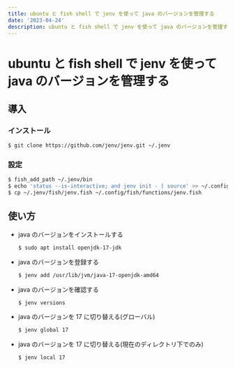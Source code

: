 ```yaml
---
title: ubuntu と fish shell で jenv を使って java のバージョンを管理する
date: '2023-04-24'
description: ubuntu と fish shell で jenv を使って java のバージョンを管理する
---
```


# ubuntu と fish shell で jenv を使って java のバージョンを管理する

## 導入

### インストール

```bash
$ git clone https://github.com/jenv/jenv.git ~/.jenv
```

### 設定

```bash
$ fish_add_path ~/.jenv/bin
$ echo 'status --is-interactive; and jenv init - | source' >> ~/.config/fish/config.fish
$ cp ~/.jenv/fish/jenv.fish ~/.config/fish/functions/jenv.fish
```

## 使い方

- java のバージョンをインストールする

  ```bash
  $ sudo apt install openjdk-17-jdk
  ```

- java のバージョンを登録する

  ```bash
  $ jenv add /usr/lib/jvm/java-17-openjdk-amd64
  ```

- java のバージョンを確認する

  ```bash
  $ jenv versions
  ```

- java のバージョンを 17 に切り替える(グローバル)

  ```bash
  $ jenv global 17
  ```

- java のバージョンを 17 に切り替える(現在のディレクトリ下でのみ)

  ```bash
  $ jenv local 17
  ```
